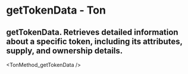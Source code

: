 # getTokenData - Ton

## getTokenData. Retrieves detailed information about a specific token, including its attributes, supply, and ownership details.


<TonMethod_getTokenData />

